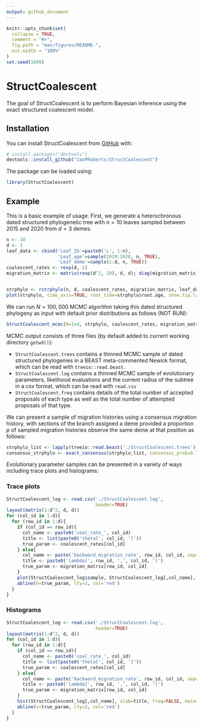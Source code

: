 ```yaml
---
output: github_document
---
```


```r
knitr::opts_chunk$set(
  collapse = TRUE,
  comment = "#>",
  fig.path = "man/figures/README-",
  out.width = "100%"
)
set.seed(1000)
```

# StructCoalescent

<!-- badges: start -->
<!-- badges: end -->

The goal of StructCoalescent is to perform Bayesian inference using the exact structured coalescent model.


## Installation

You can install StructCoalescent from [GitHub](https://github.com/) with:

```r
# install.packages("devtools")
devtools::install_github("IanPRoberts/StructCoalescent")
```

The package can be loaded using:

```r
library(StructCoalescent)
```

## Example {.tabset}

This is a basic example of usage. First, we generate a heterochronous dated structured phylogenetic tree with $n=10$ leaves sampled between 2015 and 2020 from $d=3$ demes.

```r
n <- 10
d <- 3
leaf_data <- cbind('Leaf_ID'=paste0('L', 1:n),
                   'Leaf_age'=sample(2018:2020, n, TRUE),
                   'Leaf_deme'=sample(1:d, n, TRUE))
coalescent_rates <- rexp(d, 1)
migration_matrix <- matrix(rexp(d^2, 20), d, d); diag(migration_matrix) <- 0


strphylo <- rstrphylo(n, d, coalescent_rates, migration_matrix, leaf_data)
plot(strphylo, time_axis=TRUE, root_time=strphylo$root.age, show.tip.label=TRUE)
```

We can run $N=100,000$ MCMC algorithm taking this dated structured phylogeny as input with default prior distributions as follows (NOT RUN):

```r
StructCoalescent_mcmc(N=1e4, strphylo, coalescent_rates, migration_matrix, stdout_log=FALSE, thin=100, proposal_rates=c(20, 1, 1))
```

MCMC output consists of three files (by default added to current working directory `getwd()`):

- `StructCoalescent.trees` contains a thinned MCMC sample of dated structured phylogenies in a BEAST meta-commented Newick format, which can be read with `treeio::read.beast`.
- `StructCoalescent.log` contains a thinned MCMC sample of evolutionary parameters, likelihood evaluations and the current radius of the subtree in a csv format, which can be read with `read.csv`
- `StructCoalescent.freq` contains details of the total number of accepted proposals of each type as well as the total number of attempted proposals of that type.

We can present a sample of migration histories using a consensus migration history, with sections of the branch assigned a deme provided a proportion $p$ of sampled migration histories observe the same deme at that position as follows:

```r
strphylo_list <- lapply(treeio::read.beast('./StructCoalescent.trees'), as.strphylo)
consensus_strphylo <- exact_consensus(strphylo_list, consensus_prob=0.75)
```

Evolutionary parameter samples can be presented in a variety of ways including trace plots and histograms:

### Trace plots

```r
StructCoalescent_log <- read.csv('./StructCoalescent.log',
                                 header=TRUE)
layout(matrix(1:d^2, d, d))
for (col_id in 1:d){
  for (row_id in 1:d){
    if (col_id == row_id){
      col_name <- paste0('coal_rate_', col_id)
      title <- list(paste0('theta[', col_id, ']'))
      true_param <- coalescent_rates[col_id]
    } else{
      col_name <- paste('backward_migration_rate', row_id, col_id, sep='_')
      title <- paste0('lambda[', row_id, ',', col_id, ']')
      true_param <- migration_matrix[row_id, col_id]
    }
    plot(StructCoalescent_log$sample, StructCoalescent_log[,col_name], type='l', xlab='Sample', ylab=title)
    abline(h=true_param, lty=2, col='red')
  }
}
```

### Histograms

```r
StructCoalescent_log <- read.csv('./StructCoalescent.log',
                                 header=TRUE)
layout(matrix(1:d^2, d, d))
for (col_id in 1:d){
  for (row_id in 1:d){
    if (col_id == row_id){
      col_name <- paste0('coal_rate_', col_id)
      title <- list(paste0('theta[', col_id, ']'))
      true_param <- coalescent_rates[col_id]
    } else{
      col_name <- paste('backward_migration_rate', row_id, col_id, sep='_')
      title <- paste0('lambda[', row_id, ',', col_id, ']')
      true_param <- migration_matrix[row_id, col_id]
    }
    hist(StructCoalescent_log[,col_name], xlab=title, freq=FALSE, main='')
    abline(v=true_param, lty=2, col='red')
  }
}
```
